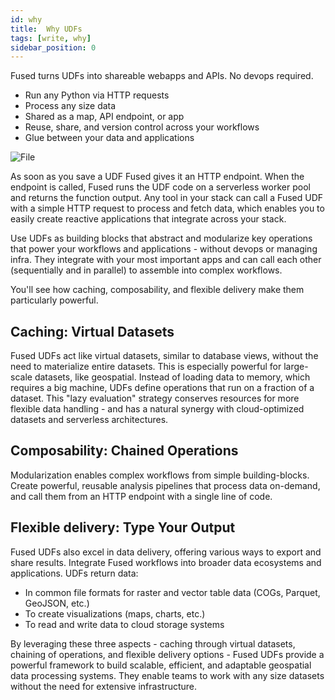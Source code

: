 ```yaml
---
id: why
title:  Why UDFs
tags: [write, why]
sidebar_position: 0
---
```


Fused turns UDFs into shareable webapps and APIs. No devops required. 

- Run any Python via HTTP requests
- Process any size data
- Shared as a map, API endpoint, or app
- Reuse, share, and version control across your workflows
- Glue between your data and applications


<div style={{textAlign: 'center'}}>
<img src={ImageM} alt="File" style={{width: '80%'}} />
</div>


As soon as you save a UDF Fused gives it an HTTP endpoint. When the endpoint is called, Fused runs the UDF code on a serverless worker pool and returns the function output. Any tool in your stack can call a Fused UDF with a simple HTTP request to process and fetch data, which enables you to easily create reactive applications that integrate across your stack.

Use UDFs as building blocks that abstract and modularize key operations that power your workflows and applications - without devops or managing infra. They integrate with your most important apps and can call each other (sequentially and in parallel) to assemble into complex workflows.


You'll see how caching, composability, and flexible delivery make them particularly powerful.

## Caching: Virtual Datasets

Fused UDFs act like virtual datasets, similar to database views, without the need to materialize entire datasets. This is especially powerful for large-scale datasets, like geospatial. Instead of loading data to memory, which requires a big machine, UDFs define operations that run on a fraction of a dataset. This "lazy evaluation" strategy conserves resources for more flexible data handling - and has a natural synergy with cloud-optimized datasets and serverless architectures.

## Composability: Chained Operations

Modularization enables complex workflows from simple building-blocks. Create powerful, reusable analysis pipelines that process data on-demand, and call them from an HTTP endpoint with a single line of code.

## Flexible delivery: Type Your Output
Fused UDFs also excel in data delivery, offering various ways to export and share results. Integrate Fused workflows into broader data ecosystems and applications. UDFs return data:

- In common file formats for raster and vector table data (COGs, Parquet, GeoJSON, etc.)
- To create visualizations (maps, charts, etc.)
- To read and write data to cloud storage systems

By leveraging these three aspects - caching through virtual datasets, chaining of operations, and flexible delivery options - Fused UDFs provide a powerful framework to build scalable, efficient, and adaptable geospatial data processing systems. They enable teams to work with any size datasets without the need for extensive infrastructure.